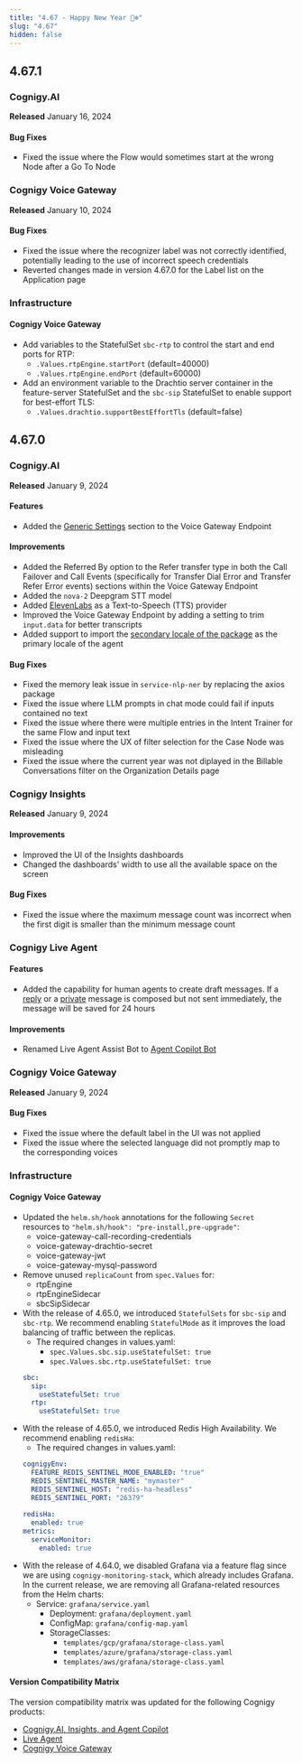 ```yaml
---
title: "4.67 - Happy New Year 🎉❄️"
slug: "4.67"
hidden: false
---
```



<ReleaseNotesTextDavinciComponent003Sunset/>

<ReleaseNotesWeaviateUpgrade/>

<ReleaseNotesSingleReplicaMigration/>

## 4.67.1

### Cognigy.AI

**Released** January 16, 2024

#### Bug Fixes

- Fixed the issue where the Flow would sometimes start at the wrong Node after a Go To Node

### Cognigy Voice Gateway

**Released** January 10, 2024

#### Bug Fixes

- Fixed the issue where the recognizer label was not correctly identified, potentially leading to the use of incorrect speech credentials
- Reverted changes made in version 4.67.0 for the Label list on the Application page

### Infrastructure

#### Cognigy Voice Gateway

- Add variables to the StatefulSet `sbc-rtp` to control the start and end ports for RTP:
    - `.Values.rtpEngine.startPort` (default=40000)
    - `.Values.rtpEngine.endPort` (default=60000)
- Add an environment variable to the Drachtio server container in the feature-server StatefulSet and the `sbc-sip` StatefulSet to enable support for best-effort TLS:
    - `.Values.drachtio.supportBestEffortTls` (default=false)

## 4.67.0

### Cognigy.AI

**Released** January 9, 2024

#### Features

- Added the [Generic Settings](/ai/agents/deploy/endpoint-reference/voice-gateway) section to the Voice Gateway Endpoint

#### Improvements

- Added the Referred By option to the Refer transfer type in both the Call Failover and Call Events (specifically for Transfer Dial Error and Transfer Refer Error events) sections within the Voice Gateway Endpoint
- Added the `nova-2` Deepgram STT model
- Added [ElevenLabs](/voice-gateway/references/tts-and-stt-vendors) as a Text-to-Speech (TTS) provider
- Improved the Voice Gateway Endpoint by adding a setting to trim `input.data` for better transcripts
- Added support to import the [secondary locale of the package](/ai/platform-features/packages) as the primary locale of the agent

#### Bug Fixes

- Fixed the memory leak issue in `service-nlp-ner` by replacing the axios package
- Fixed the issue where LLM prompts in chat mode could fail if inputs contained no text
- Fixed the issue where there were multiple entries in the Intent Trainer for the same Flow and input text
- Fixed the issue where the UX of filter selection for the Case Node was misleading
- Fixed the issue where the current year was not diplayed in the Billable Conversations filter on the Organization Details page

### Cognigy Insights

**Released** January 9, 2024

#### Improvements

- Improved the UI of the Insights dashboards
- Changed the dashboards' width to use all the available space on the screen

#### Bug Fixes

- Fixed the issue where the maximum message count was incorrect when the first digit is smaller than the minimum message count

### Cognigy Live Agent

#### Features

- Added the capability for human agents to create draft messages. If a [reply](/live-agent/conversation/send-reply#send-replies-to-users) or a [private](/live-agent/conversation/send-reply#send-replies-to-other-human-agents) message is composed but not sent immediately, the message will be saved for 24 hours

#### Improvements

- Renamed Live Agent Assist Bot to [Agent Copilot Bot](/live-agent/assistants/agent-copilot-bot)

### Cognigy Voice Gateway

**Released** January 9, 2024

#### Bug Fixes

- Fixed the issue where the default label in the UI was not applied
- Fixed the issue where the selected language did not promptly map to the corresponding voices

### Infrastructure

#### Cognigy Voice Gateway

- Updated the `helm.sh/hook` annotations for the following `Secret` resources to `"helm.sh/hook": "pre-install,pre-upgrade"`:
    - voice-gateway-call-recording-credentials
    - voice-gateway-drachtio-secret
    - voice-gateway-jwt
    - voice-gateway-mysql-password
- Remove unused `replicaCount` from `spec.Values` for:
    - rtpEngine
    - rtpEngineSidecar
    - sbcSipSidecar
- With the release of 4.65.0, we introduced `StatefulSets` for `sbc-sip` and `sbc-rtp`. We recommend enabling `StatefulMode` as it improves the load balancing of traffic between the replicas.
    - The required changes in values.yaml:
        - `spec.Values.sbc.sip.useStatefulSet: true`
        - `spec.Values.sbc.rtp.useStatefulSet: true`
    ```yaml
    sbc:
      sip:      
        useStatefulSet: true
      rtp:      
        useStatefulSet: true
    ```
- With the release of 4.65.0, we introduced Redis High Availability. We recommend enabling `redisHa`:
    - The required changes in values.yaml:
    ```yaml
    cognigyEnv:
      FEATURE_REDIS_SENTINEL_MODE_ENABLED: "true"
      REDIS_SENTINEL_MASTER_NAME: "mymaster"
      REDIS_SENTINEL_HOST: "redis-ha-headless"
      REDIS_SENTINEL_PORT: "26379"
      
    redisHa:
      enabled: true
    metrics:
      serviceMonitor:
        enabled: true
    ```
- With the release of 4.64.0, we disabled Grafana via a feature flag since we are using `cognigy-monitoring-stack`, which already includes Grafana. In the current release, we are removing all Grafana-related resources from the Helm charts:
    - Service: `grafana/service.yaml`
      - Deployment: `grafana/deployment.yaml`
      - ConfigMap: `grafana/config-map.yaml`
      - StorageClasses:
          - `templates/gcp/grafana/storage-class.yaml`
          - `templates/azure/grafana/storage-class.yaml`
          - `templates/aws/grafana/storage-class.yaml`

#### Version Compatibility Matrix

The version compatibility matrix was updated for the following Cognigy products:

- [Cognigy.AI, Insights, and Agent Copilot](/ai/administer/installation/version-compatibility-matrix)
- [Live Agent](/live-agent/installation/deployment/version-compatibility-matrix)
- [Cognigy Voice Gateway](/voice-gateway/installation/version-compatibility-matrix)